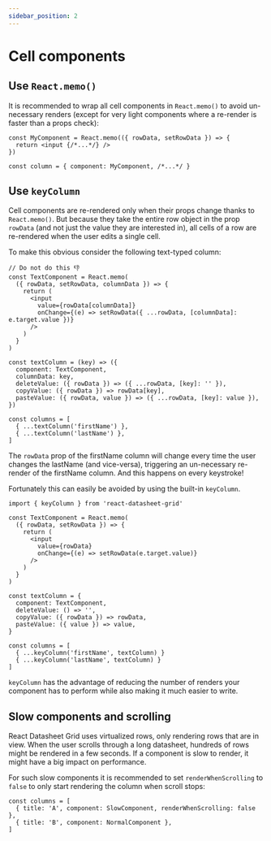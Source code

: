 ```yaml
---
sidebar_position: 2
---
```


# Cell components

## Use `React.memo()`
It is recommended to wrap all cell components in `React.memo()` to avoid un-necessary renders (except for very light
components where a re-render is faster than a props check):
```tsx
const MyComponent = React.memo(({ rowData, setRowData }) => {
  return <input {/*...*/} />
})

const column = { component: MyComponent, /*...*/ }
```

## Use `keyColumn`
Cell components are re-rendered only when their props change thanks to `React.memo()`. But because they take the entire
row object in the prop `rowData` (and not just the value they are interested in), all cells of a row are re-rendered when
the user edits a single cell.

To make this obvious consider the following text-typed column:
```tsx
// Do not do this 👎
const TextComponent = React.memo(
  ({ rowData, setRowData, columnData }) => {
    return (
      <input
        value={rowData[columnData]}
        onChange={(e) => setRowData({ ...rowData, [columnData]: e.target.value })}
      />
    )
  }
)

const textColumn = (key) => ({
  component: TextComponent,
  columnData: key,
  deleteValue: ({ rowData }) => ({ ...rowData, [key]: '' }),
  copyValue: ({ rowData }) => rowData[key],
  pasteValue: ({ rowData, value }) => ({ ...rowData, [key]: value }),
})

const columns = [
  { ...textColumn('firstName') },
  { ...textColumn('lastName') },
]
```

The `rowData` prop of the firstName column will change every time the user changes the lastName (and vice-versa),
triggering an un-necessary re-render of the firstName column. And this happens on every keystroke!

Fortunately this can easily be avoided by using the built-in `keyColumn`.
```tsx
import { keyColumn } from 'react-datasheet-grid'

const TextComponent = React.memo(
  ({ rowData, setRowData }) => {
    return (
      <input
        value={rowData}
        onChange={(e) => setRowData(e.target.value)}
      />
    )
  }
)

const textColumn = {
  component: TextComponent,
  deleteValue: () => '',
  copyValue: ({ rowData }) => rowData,
  pasteValue: ({ value }) => value,
}

const columns = [
  { ...keyColumn('firstName', textColumn) }
  { ...keyColumn('lastName', textColumn) }
]
```
`keyColumn` has the advantage of reducing the number of renders your component has to perform while also
making it much easier to write.

## Slow components and scrolling
React Datasheet Grid uses virtualized rows, only rendering rows that are in view. When the user scrolls through a
long datasheet, hundreds of rows might be rendered in a few seconds. If a component is slow to render,
it might have a big impact on performance.

For such slow components it is recommended to set `renderWhenScrolling` to `false` to only start rendering the
column when scroll stops:
```tsx
const columns = [
  { title: 'A', component: SlowComponent, renderWhenScrolling: false },
  { title: 'B', component: NormalComponent },
]
```
<Demo />
